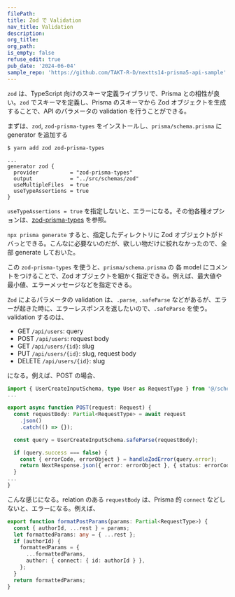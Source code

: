 ```yaml
---
filePath:
title: Zod で Validation
nav_title: Validation
description:
org_title:
org_path:
is_empty: false
refuse_edit: true
pub_date: '2024-06-04'
sample_repo: 'https://github.com/TAKT-R-D/nextts14-prisma5-api-sample'
---
```


`zod` は、TypeScript 向けのスキーマ定義ライブラリで、Prisma との相性が良い。`zod` でスキーマを定義し、Prisma のスキーマから Zod オブジェクトを生成することで、API のパラメータの validation を行うことができる。

まずは、`zod`, `zod-prisma-types` をインストールし、`prisma/schema.prisma` に generator を追加する

```shell
$ yarn add zod zod-prisma-types
```

```ts:prisma/schema.prisma
...
generator zod {
  provider          = "zod-prisma-types"
  output            = "../src/schemas/zod"
  useMultipleFiles  = true
  useTypeAssertions = true
}
```

`useTypeAssertions = true` を指定しないと、エラーになる。その他各種オプションは、[zod-prisma-types](https://github.com/chrishoermann/zod-prisma-types) を参照。

`npx prisma generate` すると、指定したディレクトリに Zod オブジェクトがドバっとできる。こんなに必要ないのだが、欲しい物だけに絞れなかったので、全部 generate しておいた。

この `zod-prisma-types` を使うと、`prisma/schema.prisma` の 各 model にコメントをつけることで、Zod オブジェクトを細かく指定できる。例えば、最大値や最小値、エラーメッセージなどを指定できる。

`Zod` によるパラメータの validation は、`.parse`, `.safeParse` などがあるが、エラーが起きた時に、エラーレスポンスを返したいので、`.safeParse` を使う。validation するのは、

- GET `/api/users`: query
- POST `/api/users`: request body
- GET `/api/users/{id}`: slug
- PUT `/api/users/{id}`: slug, request body
- DELETE `/api/users/{id}`: slug

になる。例えば、POST の場合、

```ts:src/app/api/users/route.ts
import { UserCreateInputSchema, type User as RequestType } from '@/schemas/zod';
...

export async function POST(request: Request) {
  const requestBody: Partial<RequestType> = await request
    .json()
    .catch(() => {});

  const query = UserCreateInputSchema.safeParse(requestBody);

  if (query.success === false) {
    const { errorCode, errorObject } = handleZodError(query.error);
    return NextResponse.json({ error: errorObject }, { status: errorCode });
  }
...
}
```

こんな感じになる。relation のある `requestBody` は、Prisma 的 `connect` などしないと、エラーになる。例えば、

```ts:src/schemas/config/models/PostSchema.ts
export function formatPostParams(params: Partial<RequestType>) {
  const { authorId, ...rest } = params;
  let formattedParams: any = { ...rest };
  if (authorId) {
    formattedParams = {
      ...formattedParams,
      author: { connect: { id: authorId } },
    };
  }
  return formattedParams;
}
```
